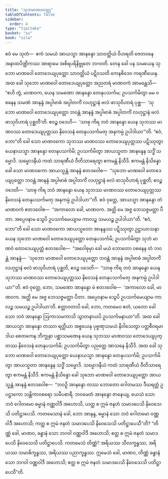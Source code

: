 ```yaml
---
title: "သုဘမာဏဝဝတ္ထု"
tableOfContents: false
sidebar:
  order: 4
type: "tipitaka"
basket: "su"
book: "sila"
---
```



<DynamicBreadcrumb />

<Division number="444" book="sila">

<Paragraph number="769" book="sila">
ဧဝံ မေ သုတံ—  ဧကံ သမယံ အာယသ္မာ အာနန္ဒော သာဝတ္ထိယံ ဝိဟရတိ ဇေတဝနေ အနာထပိဏ္ဍိကဿ အာရာမေ အစိရပရိနိဗ္ဗုတေ ဘဂဝတိ. တေန ခေါ ပန သမယေန သုဘော မာဏဝေါ တောဒေယျပုတ္တော သာဝတ္ထိယံ ပဋိဝသတိ ကေနစိဒေဝ ကရဏီယေန.
</Paragraph>

</Division>
<Division number="445" book="sila">

<Paragraph number="770" book="sila">
အထ ခေါ သုဘော မာဏဝေါ တောဒေယျပုတ္တော အညတရံ မာဏဝကံ အာမန္တေသိ—  “ဧဟိ တွံ, မာဏဝက, ယေန သမဏော အာနန္ဒော တေနုပသင်္ကမ; ဥပသင်္ကမိတွာ မမ ဝစနေန သမဏံ အာနန္ဒံ အပ္ပါဗာဓံ အပ္ပါတင်္ကံ လဟုဋ္ဌာနံ ဗလံ ဖာသုဝိဟာရံ ပုစ္ဆ—  ‘သုဘော မာဏဝေါ တောဒေယျပုတ္တော ဘဝန္တံ အာနန္ဒံ အပ္ပါဗာဓံ အပ္ပါတင်္ကံ လဟုဋ္ဌာနံ ဗလံ ဖာသုဝိဟာရံ ပုစ္ဆတီ’တိ. ဧဝဉ္စ ဝဒေဟိ—  ‘သာဓု ကိရ ဘဝံ အာနန္ဒော ယေန သုဘဿ မာဏဝဿ တောဒေယျပုတ္တဿ နိဝေသနံ တေနုပသင်္ကမတု အနုကမ္ပံ ဥပါဒါယာ’”တိ.
</Paragraph>

</Division>
<Division number="446" book="sila">

<Paragraph number="771" book="sila">
“ဧဝံ, ဘော”တိ ခေါ သော မာဏဝကော သုဘဿ မာဏဝဿ တောဒေယျပုတ္တဿ ပဋိဿုတွာ ယေနာယသ္မာ အာနန္ဒော တေနုပသင်္ကမိ; ဥပသင်္ကမိတွာ အာယသ္မတာ အာနန္ဒေန သဒ္ဓိံ သမ္မောဒိ. သမ္မောဒနီယံ ကထံ သာရဏီယံ ဝီတိသာရေတွာ ဧကမန္တံ နိသီဒိ. ဧကမန္တံ နိသိန္နော ခေါ သော မာဏဝကော အာယသ္မန္တံ အာနန္ဒံ ဧတဒဝေါစ—  “သုဘော မာဏဝေါ တောဒေယျပုတ္တော ဘဝန္တံ အာနန္ဒံ အပ္ပါဗာဓံ အပ္ပါတင်္ကံ လဟုဋ္ဌာနံ ဗလံ ဖာသုဝိဟာရံ ပုစ္ဆတိ; ဧဝဉ္စ ဝဒေတိ—  ‘သာဓု ကိရ ဘဝံ အာနန္ဒော ယေန သုဘဿ မာဏဝဿ တောဒေယျပုတ္တဿ နိဝေသနံ တေနုပသင်္ကမတု အနုကမ္ပံ ဥပါဒါယာ’”တိ.
</Paragraph>

</Division>
<Division number="447" book="sila">

<Paragraph number="772" book="sila">
ဧဝံ ဝုတ္တေ, အာယသ္မာ အာနန္ဒော တံ မာဏဝကံ ဧတဒဝေါစ—  “အကာလော ခေါ, မာဏဝက. အတ္ထိ မေ အဇ္ဇ ဘေသဇ္ဇမတ္တာ ပီတာ. အပ္ပေဝနာမ သွေပိ ဥပသင်္ကမေယျာမ ကာလဉ္စ သမယဉ္စ ဥပါဒါယာ”တိ.
</Paragraph>

<Paragraph number="773" book="sila">
“ဧဝံ, ဘော”တိ ခေါ သော မာဏဝကော အာယသ္မတော အာနန္ဒဿ ပဋိဿုတွာ ဥဋ္ဌာယာသနာ ယေန သုဘော မာဏဝေါ တောဒေယျပုတ္တော တေနုပသင်္ကမိ; ဥပသင်္ကမိတွာ သုဘံ မာဏဝံ တောဒေယျပုတ္တံ ဧတဒဝေါစ—  “အဝေါစုမှာ ခေါ မယံ ဘောတော ဝစနေန တံ ဘဝန္တံ အာနန္ဒံ—  ‘သုဘော မာဏဝေါ တောဒေယျပုတ္တော ဘဝန္တံ အာနန္ဒံ အပ္ပါဗာဓံ အပ္ပါတင်္ကံ လဟုဋ္ဌာနံ ဗလံ ဖာသုဝိဟာရံ ပုစ္ဆတိ, ဧဝဉ္စ ဝဒေတိ—  “သာဓု ကိရ ဘဝံ အာနန္ဒော ယေန သုဘဿ မာဏဝဿ တောဒေယျပုတ္တဿ နိဝေသနံ တေနုပသင်္ကမတု အနုကမ္ပံ ဥပါဒါယာ”’တိ. ဧဝံ ဝုတ္တေ, ဘော, သမဏော အာနန္ဒော မံ ဧတဒဝေါစ—  ‘အကာလော ခေါ, မာဏဝက. အတ္ထိ မေ အဇ္ဇ ဘေသဇ္ဇမတ္တာ ပီတာ. အပ္ပေဝနာမ သွေပိ ဥပသင်္ကမေယျာမ ကာလဉ္စ သမယဉ္စ ဥပါဒါယာ’တိ. ဧတ္တာဝတာပိ ခေါ, ဘော, ကတမေဝ ဧတံ, ယတော ခေါ သော ဘဝံ အာနန္ဒော ဩကာသမကာသိ သွာတနာယပိ ဥပသင်္ကမနာယာ”တိ.
</Paragraph>

</Division>
<Division number="448" book="sila">

<Paragraph number="774" book="sila">
အထ ခေါ အာယသ္မာ အာနန္ဒော တဿာ ရတ္တိယာ အစ္စယေန ပုဗ္ဗဏှသမယံ နိဝါသေတွာ ပတ္တစီဝရမာဒါယ စေတကေန ဘိက္ခုနာ ပစ္ဆာသမဏေန ယေန သုဘဿ မာဏဝဿ တောဒေယျပုတ္တဿ နိဝေသနံ တေနုပသင်္ကမိ; ဥပသင်္ကမိတွာ ပညတ္တေ အာသနေ နိသီဒိ.
</Paragraph>

<Paragraph number="775" book="sila">
အထ ခေါ သုဘော မာဏဝေါ တောဒေယျပုတ္တော ယေနာယသ္မာ အာနန္ဒော တေနုပသင်္ကမိ; ဥပသင်္ကမိတွာ အာယသ္မတာ အာနန္ဒေန သဒ္ဓိံ သမ္မောဒိ. သမ္မောဒနီယံ ကထံ သာရဏီယံ ဝီတိသာရေတွာ ဧကမန္တံ နိသီဒိ. ဧကမန္တံ နိသိန္နော ခေါ သုဘော မာဏဝေါ တောဒေယျပုတ္တော အာယသ္မန္တံ အာနန္ဒံ ဧတဒဝေါစ—  “ဘဝဉှိ အာနန္ဒော တဿ ဘောတော ဂေါတမဿ ဒီဃရတ္တံ ဥပဋ္ဌာကော သန္တိကာဝစရော သမီပစာရီ. ဘဝမေတံ အာနန္ဒော ဇာနေယျ, ယေသံ သော ဘဝံ ဂေါတမော ဓမ္မာနံ ဝဏ္ဏဝါဒီ အဟောသိ, ယတ္ထ စ ဣမံ ဇနတံ သမာဒပေသိ နိဝေသေသိ ပတိဋ္ဌာပေသိ. ကတမေသာနံ ခေါ, ဘော အာနန္ဒ, ဓမ္မာနံ သော ဘဝံ ဂေါတမော ဝဏ္ဏဝါဒီ အဟောသိ; ကတ္ထ စ ဣမံ ဇနတံ သမာဒပေသိ နိဝေသေသိ ပတိဋ္ဌာပေသီ”တိ?
</Paragraph>

</Division>
<Division number="449" book="sila">

<Paragraph number="776" book="sila">
“တိဏ္ဏံ ခေါ, မာဏဝ, ခန္ဓာနံ သော ဘဂဝါ ဝဏ္ဏဝါဒီ အဟောသိ; ဧတ္ထ စ ဣမံ ဇနတံ သမာဒပေသိ နိဝေသေသိ ပတိဋ္ဌာပေသိ. ကတမေသံ တိဏ္ဏံ? အရိယဿ သီလက္ခန္ဓဿ, အရိယဿ သမာဓိက္ခန္ဓဿ, အရိယဿ ပညာက္ခန္ဓဿ. ဣမေသံ ခေါ, မာဏဝ, တိဏ္ဏံ ခန္ဓာနံ သော ဘဂဝါ ဝဏ္ဏဝါဒီ အဟောသိ; ဧတ္ထ စ ဣမံ ဇနတံ သမာဒပေသိ နိဝေသေသိ ပတိဋ္ဌာပေသီ”တိ.
</Paragraph>
</Division>